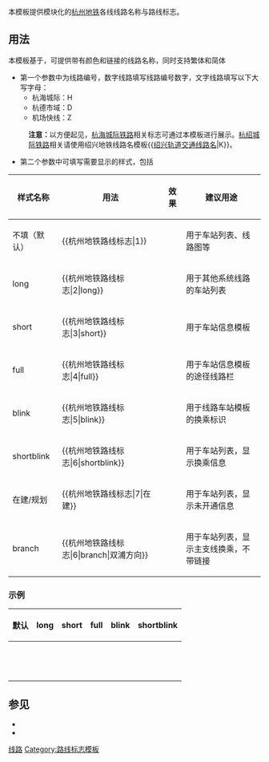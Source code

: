 <noinclude>{{template doc page viewed directly}}</noinclude>

{{High-risk|310}}

本模板提供模块化的[[杭州地铁]]各线线路名称与路线标志。

== 用法 ==
本模板基于{{tl|杭州地铁颜色}}，可提供带有颜色和链接的线路名称，同时支持繁体和简体
*第一个参数中为线路编号，数字线路填写线路编号数字，文字线路填写以下大写字母：
** 杭海城际：H
** 杭德市域：D
** 机场快线：Z
:'''注意：'''以方便起见，[[杭海城际铁路]]相关标志可通过本模板进行展示。[[杭绍城际铁路]]相关请使用绍兴地铁线路名模板<nowiki>{{</nowiki>[[T:绍兴轨道交通线路名|绍兴轨道交通线路名]]<nowiki>|K}}</nowiki>。
*第二个参数中可填写需要显示的样式，包括
{| class="wikitable"
! 样式名称
! 用法
! 效果
! 建议用途
|-
|不填（默认）
|<nowiki>{{杭州地铁路线标志|1}}</nowiki>
|{{杭州地铁路线标志|1}}
|用于车站列表、线路图等
|-
|long
|<nowiki>{{杭州地铁路线标志|2|long}}</nowiki>
|{{杭州地铁路线标志|2|long}}
|用于其他系统线路的车站列表
|-
|short
|<nowiki>{{杭州地铁路线标志|3|short}}</nowiki>
|{{杭州地铁路线标志|3|short}}
|用于车站信息模板
|-
|full
|<nowiki>{{杭州地铁路线标志|4|full}}</nowiki>
|{{杭州地铁路线标志|4|full}}
|用于车站信息模板的途径线路栏
|-
|blink
|<nowiki>{{杭州地铁路线标志|5|blink}}</nowiki>
|{{杭州地铁路线标志|5|blink}}
|用于线路车站模板的换乘标识
|-
|shortblink
|<nowiki>{{杭州地铁路线标志|6|shortblink}}</nowiki>
|{{杭州地铁路线标志|6|shortblink}}
|用于车站列表，显示换乘信息
|-
|在建/规划
|<nowiki>{{杭州地铁路线标志|7|在建}}</nowiki>
|{{杭州地铁路线标志|7|在建}}
|用于车站列表，显示未开通信息
|-
|branch
|<nowiki>{{杭州地铁路线标志|6|branch|双浦方向}}</nowiki>
|{{杭州地铁路线标志|6|branch|双浦方向}}
|用于车站列表，显示主支线换乘，不带链接
|}

=== 示例 ===
{| class="wikitable"
! 默认
! long
! short
! full
! blink
! shortblink
|-
|{{杭州地铁路线标志|1}}
|{{杭州地铁路线标志|1|long}}
|{{杭州地铁路线标志|1|short}}
|{{杭州地铁路线标志|1|full}}
|{{杭州地铁路线标志|1|blink}}
|{{杭州地铁路线标志|1|shortblink}}
|-
|{{杭州地铁路线标志|2}}
|{{杭州地铁路线标志|2|long}}
|{{杭州地铁路线标志|2|short}}
|{{杭州地铁路线标志|2|full}}
|{{杭州地铁路线标志|2|blink}}
|{{杭州地铁路线标志|2|shortblink}}
|-
|{{杭州地铁路线标志|3}}
|{{杭州地铁路线标志|3|long}}
|{{杭州地铁路线标志|3|short}}
|{{杭州地铁路线标志|3|full}}
|{{杭州地铁路线标志|3|blink}}
|{{杭州地铁路线标志|3|shortblink}}
|-
|{{杭州地铁路线标志|4}}
|{{杭州地铁路线标志|4|long}}
|{{杭州地铁路线标志|4|short}}
|{{杭州地铁路线标志|4|full}}
|{{杭州地铁路线标志|4|blink}}
|{{杭州地铁路线标志|4|shortblink}}
|-
|{{杭州地铁路线标志|5}}
|{{杭州地铁路线标志|5|long}}
|{{杭州地铁路线标志|5|short}}
|{{杭州地铁路线标志|5|full}}
|{{杭州地铁路线标志|5|blink}}
|{{杭州地铁路线标志|5|shortblink}}
|-
|{{杭州地铁路线标志|6}}
|{{杭州地铁路线标志|6|long}}
|{{杭州地铁路线标志|6|short}}
|{{杭州地铁路线标志|6|full}}
|{{杭州地铁路线标志|6|blink}}
|{{杭州地铁路线标志|6|shortblink}}
|-
|{{杭州地铁路线标志|7}}
|{{杭州地铁路线标志|7|long}}
|{{杭州地铁路线标志|7|short}}
|{{杭州地铁路线标志|7|full}}
|{{杭州地铁路线标志|7|blink}}
|{{杭州地铁路线标志|7|shortblink}}
|-
|{{杭州地铁路线标志|8}}
|{{杭州地铁路线标志|8|long}}
|{{杭州地铁路线标志|8|short}}
|{{杭州地铁路线标志|8|full}}
|{{杭州地铁路线标志|8|blink}}
|{{杭州地铁路线标志|8|shortblink}}
|-
|{{杭州地铁路线标志|9}}
|{{杭州地铁路线标志|9|long}}
|{{杭州地铁路线标志|9|short}}
|{{杭州地铁路线标志|9|full}}
|{{杭州地铁路线标志|9|blink}}
|{{杭州地铁路线标志|9|shortblink}}
|-
|{{杭州地铁路线标志|10}}
|{{杭州地铁路线标志|10|long}}
|{{杭州地铁路线标志|10|short}}
|{{杭州地铁路线标志|10|full}}
|{{杭州地铁路线标志|10|blink}}
|{{杭州地铁路线标志|10|shortblink}}
|-
|{{杭州地铁路线标志|16}}
|{{杭州地铁路线标志|16|long}}
|{{杭州地铁路线标志|16|short}}
|{{杭州地铁路线标志|16|full}}
|{{杭州地铁路线标志|16|blink}}
|{{杭州地铁路线标志|16|shortblink}}
|-
|{{杭州地铁路线标志|Z}}
|{{杭州地铁路线标志|Z|long}}
|{{杭州地铁路线标志|Z|short}}
|{{杭州地铁路线标志|Z|full}}
|{{杭州地铁路线标志|Z|blink}}
|{{杭州地铁路线标志|Z|shortblink}}
|-
|{{杭州地铁路线标志|H}}
|{{杭州地铁路线标志|H|long}}
|{{杭州地铁路线标志|H|short}}
|{{杭州地铁路线标志|H|full}}
|{{杭州地铁路线标志|H|blink}}
|{{杭州地铁路线标志|H|shortblink}}
|}

== 参见 ==
*{{tl|杭州地铁颜色}}
*{{tl|绍兴轨道交通线路名}}
<includeonly>
[[Category:杭州地铁模板|线路]]
[[Category:路线标志模板]]
</includeonly>